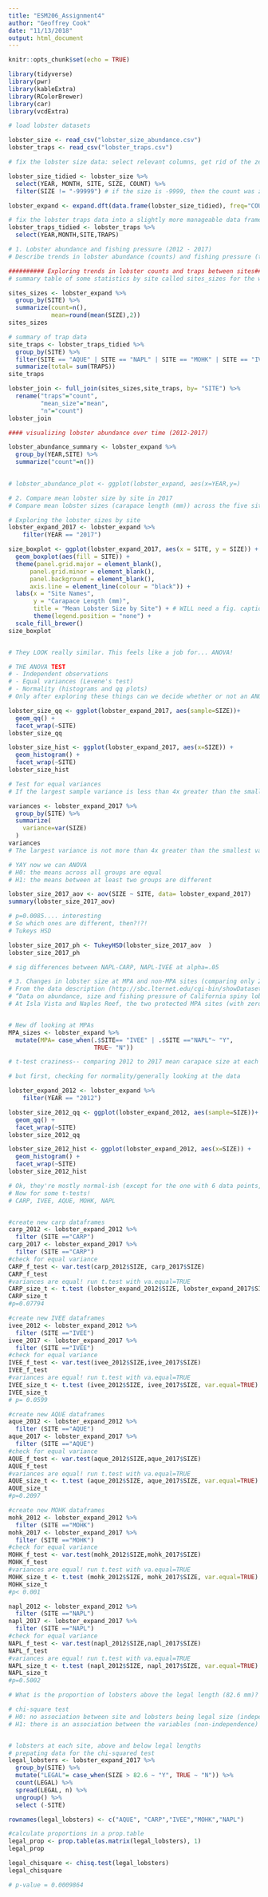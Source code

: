 ```yaml
---
title: "ESM206_Assignment4"
author: "Geoffrey Cook"
date: "11/13/2018"
output: html_document
---
```


```r
knitr::opts_chunk$set(echo = TRUE)
```

```r

library(tidyverse)
library(pwr)
library(kableExtra)
library(RColorBrewer)
library(car)
library(vcdExtra)

# load lobster datasets 

lobster_size <- read_csv("lobster_size_abundance.csv")
lobster_traps <- read_csv("lobster_traps.csv")

# fix the lobster size data: select relevant columns, get rid of the zero counts, expand so that each lobster has its own row

lobster_size_tidied <- lobster_size %>% 
  select(YEAR, MONTH, SITE, SIZE, COUNT) %>% 
  filter(SIZE != "-99999") # if the size is -9999, then the count was zero.

lobster_expand <- expand.dft(data.frame(lobster_size_tidied), freq="COUNT")

# fix the lobster traps data into a slightly more manageable data frame
lobster_traps_tidied <- lobster_traps %>% 
  select(YEAR,MONTH,SITE,TRAPS)

```



```r

# 1. Lobster abundance and fishing pressure (2012 - 2017)
# Describe trends in lobster abundance (counts) and fishing pressure (trap buoys) at the five locations from 2012 - 2017. Ignore transect information - we are only interested in evaluating abundance and pressure on the order of SITE. Note: you are not expected to use regression here - just think of ways to clearly describe annual totals visually and in text, noting important trends, events and differences.

########## Exploring trends in lobster counts and traps between sites##########
# summary table of some statistics by site called sites_sizes for the whole range 2012-2017

sites_sizes <- lobster_expand %>% 
  group_by(SITE) %>% 
  summarize(count=n(),
            mean=round(mean(SIZE),2))
sites_sizes

# summary of trap data
site_traps <- lobster_traps_tidied %>% 
  group_by(SITE) %>%
  filter(SITE == "AQUE" | SITE == "NAPL" | SITE == "MOHK" | SITE == "IVEE" | SITE == "CARP") %>% 
  summarize(total= sum(TRAPS))
site_traps

lobster_join <- full_join(sites_sizes,site_traps, by= "SITE") %>% 
  rename("traps"="count",
         "mean_size"="mean",
         "n"="count")
lobster_join

#### visualizing lobster abundance over time (2012-2017)

lobster_abundance_summary <- lobster_expand %>%
  group_by(YEAR,SITE) %>% 
  summarize("count"=n())
  

# lobster_abundance_plot <- ggplot(lobster_expand, aes(x=YEAR,y=)

```

```r

# 2. Compare mean lobster size by site in 2017
# Compare mean lobster sizes (carapace length (mm)) across the five sites for lobster observations collected in 2017. 

# Exploring the lobster sizes by site
lobster_expand_2017 <- lobster_expand %>% 
    filter(YEAR == "2017")

size_boxplot <- ggplot(lobster_expand_2017, aes(x = SITE, y = SIZE)) +
  geom_boxplot(aes(fill = SITE)) +
  theme(panel.grid.major = element_blank(),
      panel.grid.minor = element_blank(), 
      panel.background = element_blank(),
      axis.line = element_line(colour = "black")) +
  labs(x = "Site Names",
       y = "Carapace Length (mm)", 
       title = "Mean Lobster Size by Site") + # WILL need a fig. caption instead of title in the report
       theme(legend.position = "none") +
  scale_fill_brewer()
size_boxplot


# They LOOK really similar. This feels like a job for... ANOVA!


```
```r
# THE ANOVA TEST
# - Independent observations
# - Equal variances (Levene's test)
# - Normality (histograms and qq plots)
# Only after exploring these things can we decide whether or not an ANOVA is appropriate to test these means. 

lobster_size_qq <- ggplot(lobster_expand_2017, aes(sample=SIZE))+
  geom_qq() +
  facet_wrap(~SITE)
lobster_size_qq

lobster_size_hist <- ggplot(lobster_expand_2017, aes(x=SIZE)) +
  geom_histogram() +
  facet_wrap(~SITE)
lobster_size_hist

# Test for equal variances
# If the largest sample variance is less than 4x greater than the smallest sample variance, then these are close enough to consider variances equal (an ANOVA is robust enough for this)

variances <- lobster_expand_2017 %>% 
  group_by(SITE) %>% 
  summarize(
    variance=var(SIZE)
  )
variances
# The largest variance is not more than 4x greater than the smallest variance! Yay

# YAY now we can ANOVA
# H0: the means across all groups are equal
# H1: the means between at least two groups are different

lobster_size_2017_aov <- aov(SIZE ~ SITE, data= lobster_expand_2017)
summary(lobster_size_2017_aov)

# p=0.0085.... interesting
# So which ones are different, then?!?!
# Tukeys HSD

lobster_size_2017_ph <- TukeyHSD(lobster_size_2017_aov  )
lobster_size_2017_ph

# sig differences between NAPL-CARP, NAPL-IVEE at alpha=.05
```



```r

# 3. Changes in lobster size at MPA and non-MPA sites (comparing only 2012 and 2017 sizes)
# From the data description (http://sbc.lternet.edu/cgi-bin/showDataset.cgi?docid=knb-lter-sbc.77):
# “Data on abundance, size and fishing pressure of California spiny lobster (Panulirus interruptus) are collected along the mainland coast of the Santa Barbara Channel. Spiny lobsters are an important predator in giant kelp forests off southern California. Two SBC LTER study reefs are located in or near the California Fish and Game Network of Marine Protected Areas (MPA), Naples and Isla Vista, both established as MPAs on 2012-01-01. MPAs provide a unique opportunity to investigate the effects of fishing on kelp forest community dynamics. Sampling began in 2012 and is ongoing.”
# At Isla Vista and Naples Reef, the two protected MPA sites (with zero fishing pressure), how do lobster sizes in 2012 and 2017 compare? At the non-MPA sites?


# New df looking at MPAs
MPA_sizes <- lobster_expand %>% 
  mutate(MPA= case_when(.$SITE== "IVEE" | .$SITE =="NAPL"~ "Y",
                        TRUE~ "N"))

# t-test craziness-- comparing 2012 to 2017 mean carapace size at each of the 5 sites

# but first, checking for normality/generally looking at the data

lobster_expand_2012 <- lobster_expand %>% 
    filter(YEAR == "2012") 

lobster_size_2012_qq <- ggplot(lobster_expand_2012, aes(sample=SIZE))+
  geom_qq() +
  facet_wrap(~SITE)
lobster_size_2012_qq

lobster_size_2012_hist <- ggplot(lobster_expand_2012, aes(x=SIZE)) +
  geom_histogram() +
  facet_wrap(~SITE)
lobster_size_2012_hist

# Ok, they're mostly normal-ish (except for the one with 6 data points, so yikes!)
# Now for some t-tests!
# CARP, IVEE, AQUE, MOHK, NAPL


#create new carp dataframes
carp_2012 <- lobster_expand_2012 %>% 
  filter (SITE =="CARP")
carp_2017 <- lobster_expand_2017 %>% 
  filter (SITE =="CARP")
#check for equal variance
CARP_f_test <- var.test(carp_2012$SIZE, carp_2017$SIZE)
CARP_f_test
#variances are equal! run t.test with va.equal=TRUE
CARP_size_t <- t.test (lobster_expand_2012$SIZE, lobster_expand_2017$SIZE, var.equal=TRUE)
CARP_size_t
#p=0.07794

#create new IVEE dataframes
ivee_2012 <- lobster_expand_2012 %>% 
  filter (SITE =="IVEE")
ivee_2017 <- lobster_expand_2017 %>% 
  filter (SITE =="IVEE")
#check for equal variance
IVEE_f_test <- var.test(ivee_2012$SIZE,ivee_2017$SIZE)
IVEE_f_test
#variances are equal! run t.test with va.equal=TRUE
IVEE_size_t <- t.test (ivee_2012$SIZE, ivee_2017$SIZE, var.equal=TRUE)
IVEE_size_t
# p= 0.0599

#create new AQUE dataframes
aque_2012 <- lobster_expand_2012 %>% 
  filter (SITE =="AQUE")
aque_2017 <- lobster_expand_2017 %>% 
  filter (SITE =="AQUE")
#check for equal variance
AQUE_f_test <- var.test(aque_2012$SIZE,aque_2017$SIZE)
AQUE_f_test
#variances are equal! run t.test with va.equal=TRUE
AQUE_size_t <- t.test (aque_2012$SIZE, aque_2017$SIZE, var.equal=TRUE)
AQUE_size_t
#p=0.2097

#create new MOHK dataframes
mohk_2012 <- lobster_expand_2012 %>% 
  filter (SITE =="MOHK")
mohk_2017 <- lobster_expand_2017 %>% 
  filter (SITE =="MOHK")
#check for equal variance
MOHK_f_test <- var.test(mohk_2012$SIZE,mohk_2017$SIZE)
MOHK_f_test
#variances are equal! run t.test with va.equal=TRUE
MOHK_size_t <- t.test (mohk_2012$SIZE, mohk_2017$SIZE, var.equal=TRUE)
MOHK_size_t
#p< 0.001 

napl_2012 <- lobster_expand_2012 %>% 
  filter (SITE =="NAPL")
napl_2017 <- lobster_expand_2017 %>% 
  filter (SITE =="NAPL")
#check for equal variance
NAPL_f_test <- var.test(napl_2012$SIZE,napl_2017$SIZE)
NAPL_f_test
#variances are equal! run t.test with va.equal=TRUE
NAPL_size_t <- t.test (napl_2012$SIZE, napl_2017$SIZE, var.equal=TRUE)
NAPL_size_t
#p=0.5002

```

```r
# What is the proportion of lobsters above the legal length (82.6 mm)? Compare that amongst the 5 sites.

# chi-square test
# H0: no association between site and lobsters being legal size (independence)
# H1: there is an association between the variables (non-independence)


# lobsters at each site, above and below legal lengths
# prepating data for the chi-squared test
legal_lobsters <- lobster_expand_2017 %>% 
  group_by(SITE) %>% 
  mutate("LEGAL"= case_when(SIZE > 82.6 ~ "Y", TRUE ~ "N")) %>% 
  count(LEGAL) %>% 
  spread(LEGAL, n) %>% 
  ungroup() %>% 
  select (-SITE)

rownames(legal_lobsters) <- c("AQUE", "CARP","IVEE","MOHK","NAPL")

#calculate proportions in a prop.table
legal_prop <- prop.table(as.matrix(legal_lobsters), 1)
legal_prop

legal_chisquare <- chisq.test(legal_lobsters)
legal_chisquare

# p-value = 0.0009864

```

